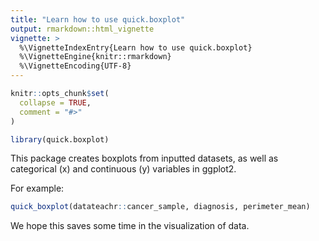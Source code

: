 ```yaml
---
title: "Learn how to use quick.boxplot"
output: rmarkdown::html_vignette
vignette: >
  %\VignetteIndexEntry{Learn how to use quick.boxplot}
  %\VignetteEngine{knitr::rmarkdown}
  %\VignetteEncoding{UTF-8}
---
```


```r
knitr::opts_chunk$set(
  collapse = TRUE,
  comment = "#>"
)
```

```r
library(quick.boxplot)
```

This package creates boxplots from inputted datasets, as well as categorical (x) and continuous (y) variables in ggplot2.

For example:

```r
quick_boxplot(datateachr::cancer_sample, diagnosis, perimeter_mean)
```

We hope this saves some time in the visualization of data. 
